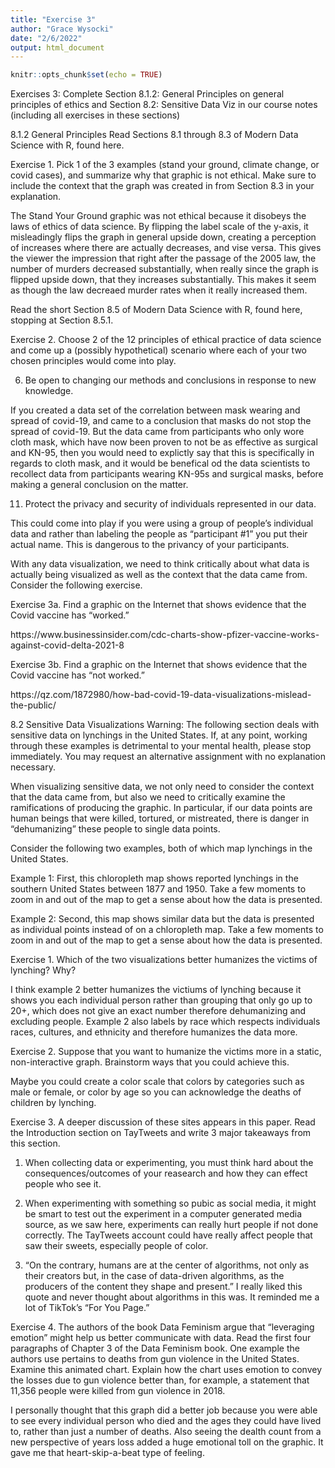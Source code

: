 ```yaml
---
title: "Exercise 3"
author: "Grace Wysocki"
date: "2/6/2022"
output: html_document
---
```


```r
knitr::opts_chunk$set(echo = TRUE)
```

Exercises 3: Complete Section 8.1.2: General Principles on general principles of ethics and Section 8.2: Sensitive Data Viz in our course notes (including all exercises in these sections)

8.1.2 General Principles
Read Sections 8.1 through 8.3 of Modern Data Science with R, found here.

Exercise 1. Pick 1 of the 3 examples (stand your ground, climate change, or covid cases), and summarize why that graphic is not ethical. Make sure to include the context that the graph was created in from Section 8.3 in your explanation.

The Stand Your Ground graphic was not ethical because it disobeys the laws of ethics of data science. By flipping the label scale of the y-axis, it misleadingly flips the graph in general upside down, creating a perception of increases where there are actually decreases, and vise versa. This gives the viewer the impression that right after the passage of the 2005 law, the number of murders decreased substantially, when really since the graph is flipped upside down, that they increases substantially. This makes it seem as though the law decreaed murder rates when it really increased them.

Read the short Section 8.5 of Modern Data Science with R, found here, stopping at Section 8.5.1.

Exercise 2. Choose 2 of the 12 principles of ethical practice of data science and come up a (possibly hypothetical) scenario where each of your two chosen principles would come into play.

6) Be open to changing our methods and conclusions in response to new knowledge.

If you created a data set of the correlation between mask wearing and spread of covid-19, and came to a conclusion that masks do not stop the spread of covid-19. But the data came from participants who only wore cloth mask, which have now been proven to not be as effective as surgical and KN-95, then you would need to explictly say that this is specifically in regards to cloth mask, and it would be benefical od the data scientists to recollect data from participants wearing KN-95s and surgical masks, before making a general conclusion on the matter.

11) Protect the privacy and security of individuals represented in our data.

This could come into play if you were using a group of people's individual data and rather than labeling the people as "participant #1" you put their actual name. This is dangerous to the privancy of your participants.

With any data visualization, we need to think critically about what data is actually being visualized as well as the context that the data came from. Consider the following exercise.

Exercise 3a. Find a graphic on the Internet that shows evidence that the Covid vaccine has “worked.”

https://www.businessinsider.com/cdc-charts-show-pfizer-vaccine-works-against-covid-delta-2021-8

Exercise 3b. Find a graphic on the Internet that shows evidence that the Covid vaccine has “not worked.”

https://qz.com/1872980/how-bad-covid-19-data-visualizations-mislead-the-public/

8.2 Sensitive Data Visualizations
Warning: The following section deals with sensitive data on lynchings in the United States. If, at any point, working through these examples is detrimental to your mental health, please stop immediately. You may request an alternative assignment with no explanation necessary.

When visualizing sensitive data, we not only need to consider the context that the data came from, but also we need to critically examine the ramifications of producing the graphic. In particular, if our data points are human beings that were killed, tortured, or mistreated, there is danger in “dehumanizing” these people to single data points.

Consider the following two examples, both of which map lynchings in the United States.

Example 1: First, this chloropleth map shows reported lynchings in the southern United States between 1877 and 1950. Take a few moments to zoom in and out of the map to get a sense about how the data is presented.

Example 2: Second, this map shows similar data but the data is presented as individual points instead of on a chloropleth map. Take a few moments to zoom in and out of the map to get a sense about how the data is presented.

Exercise 1. Which of the two visualizations better humanizes the victims of lynching? Why?

I think example 2 better humanizes the victiums of lynching because it shows you each individual person rather than grouping that only go up to 20+, which does not give an exact number therefore dehumanizing and excluding people. Example 2 also labels by race which respects individuals races, cultures, and ethnicity and therefore humanizes the data more.

Exercise 2. Suppose that you want to humanize the victims more in a static, non-interactive graph. Brainstorm ways that you could achieve this.

Maybe you could create a color scale that colors by categories such as male or female, or color by age so you can acknowledge the deaths of children by lynching.

Exercise 3. A deeper discussion of these sites appears in this paper. Read the Introduction section on TayTweets and write 3 major takeaways from this section.

1) When collecting data or experimenting, you must think hard about the consequences/outcomes of your reasearch and how they can effect people who see it.

2) When experimenting with something so pubic as social media, it might be smart to test out the experiment in a computer generated media source, as we saw here, experiments can really hurt people if not done correctly. The TayTweets account could have really affect people that saw their sweets, especially people of color.

3) "On the contrary, humans are at the center of algorithms, not only as their creators but, in the case of data-driven algorithms, as the producers of the content they shape and present." I really liked this quote and never thought about algorithms in this was. It reminded me a lot of TikTok's "For You Page."

Exercise 4. The authors of the book Data Feminism argue that “leveraging emotion” might help us better communicate with data. Read the first four paragraphs of Chapter 3 of the Data Feminism book. One example the authors use pertains to deaths from gun violence in the United States. Examine this animated chart. Explain how the chart uses emotion to convey the losses due to gun violence better than, for example, a statement that 11,356 people were killed from gun violence in 2018.

I personally thought that this graph did a better job because you were able to see every individual person who died and the ages they could have lived to, rather than just a number of deaths. Also seeing the dealth count from a new perspective of years loss added a huge emotional toll on the graphic. It gave me that heart-skip-a-beat type of feeling. 
